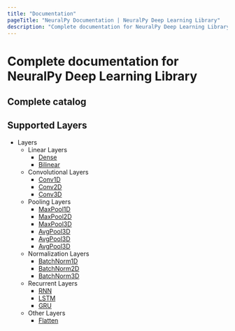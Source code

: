 ```yaml
---
title: "Documentation"
pageTitle: "NeuralPy Documentation | NeuralPy Deep Learning Library"
description: "Complete documentation for NeuralPy Deep Learning Library"
---
```


# Complete documentation for NeuralPy Deep Learning Library

## Complete catalog


## Supported Layers
  - Layers
    - Linear Layers
      - [Dense](/docs/layers/dense)
      - [Bilinear](/docs/layers/bilinear)
    - Convolutional Layers
      - [Conv1D](/docs/layers/conv1d)
      - [Conv2D](/docs/layers/conv2d)
      - [Conv3D](/docs/layers/conv3d)
    - Pooling Layers
      - [MaxPool1D](/docs/layers/maxpool1d)
      - [MaxPool2D](/docs/layers/maxpool2d)
      - [MaxPool3D](/docs/layers/maxpool3d)
      - [AvgPool3D](/docs/layers/avgpool3d)
      - [AvgPool3D](/docs/layers/avgpool3d)
      - [AvgPool3D](/docs/layers/avgpool3d)
    - Normalization Layers
      - [BatchNorm1D](/docs/layers/batchnorm1d)
      - [BatchNorm2D](/docs/layers/batchnorm2d)
      - [BatchNorm3D](/docs/layers/batchnorm3d)
    - Recurrent Layers
      - [RNN](/docs/layers/rnn)
      - [LSTM](/docs/layers/lstm)
      - [GRU](/docs/layers/gru)
    - Other Layers
      - [Flatten](/docs/layers/Flatten)
